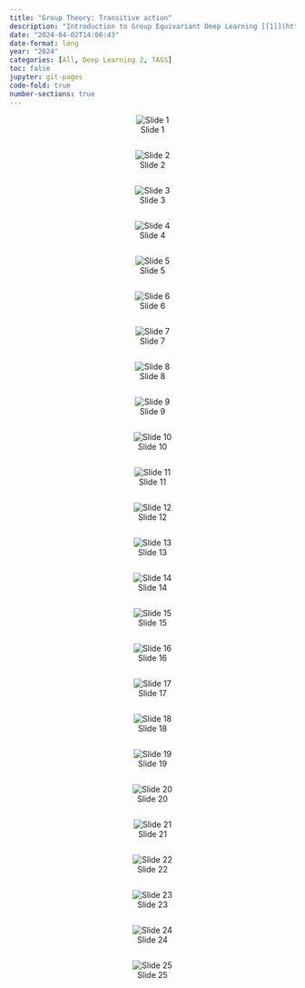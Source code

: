 ```yaml
---
title: "Group Theory: Transitive action"
description: "Introduction to Group Equivariant Deep Learning [[1]](https://uvagedl.github.io/)"
date: "2024-04-02T14:06:43"
date-format: long
year: "2024"
categories: [All, Deep Learning 2, TAGS]
toc: false
jupyter: git-pages
code-fold: true
number-sections: true
---
```

<center>![Slide 1](imgs/page_1.png){.w575}</center><pre></pre>



<center>![Slide 2](imgs/page_2.png){.w575}</center><pre></pre>



<center>![Slide 3](imgs/page_3.png){.w575}</center><pre></pre>



<center>![Slide 4](imgs/page_4.png){.w575}</center><pre></pre>



<center>![Slide 5](imgs/page_5.png){.w575}</center><pre></pre>



<center>![Slide 6](imgs/page_6.png){.w575}</center><pre></pre>



<center>![Slide 7](imgs/page_7.png){.w575}</center><pre></pre>



<center>![Slide 8](imgs/page_8.png){.w575}</center><pre></pre>



<center>![Slide 9](imgs/page_9.png){.w575}</center><pre></pre>



<center>![Slide 10](imgs/page_10.png){.w575}</center><pre></pre>



<center>![Slide 11](imgs/page_11.png){.w575}</center><pre></pre>



<center>![Slide 12](imgs/page_12.png){.w575}</center><pre></pre>



<center>![Slide 13](imgs/page_13.png){.w575}</center><pre></pre>



<center>![Slide 14](imgs/page_14.png){.w575}</center><pre></pre>



<center>![Slide 15](imgs/page_15.png){.w575}</center><pre></pre>



<center>![Slide 16](imgs/page_16.png){.w575}</center><pre></pre>



<center>![Slide 17](imgs/page_17.png){.w575}</center><pre></pre>



<center>![Slide 18](imgs/page_18.png){.w575}</center><pre></pre>



<center>![Slide 19](imgs/page_19.png){.w575}</center><pre></pre>



<center>![Slide 20](imgs/page_20.png){.w575}</center><pre></pre>



<center>![Slide 21](imgs/page_21.png){.w575}</center><pre></pre>



<center>![Slide 22](imgs/page_22.png){.w575}</center><pre></pre>



<center>![Slide 23](imgs/page_23.png){.w575}</center><pre></pre>



<center>![Slide 24](imgs/page_24.png){.w575}</center><pre></pre>



<center>![Slide 25](imgs/page_25.png){.w575}</center><pre></pre>













